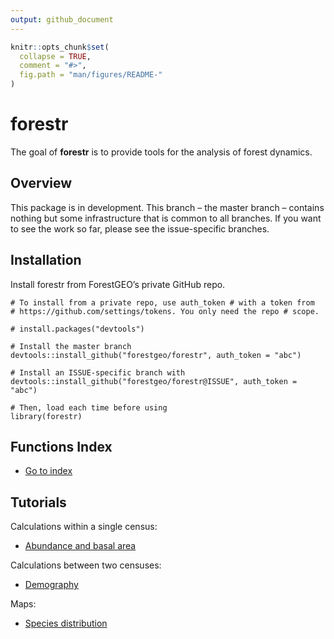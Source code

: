 ```yaml
---
output: github_document
---
```


<!-- README.md is generated from README.Rmd. Please edit that file -->

```r
knitr::opts_chunk$set(
  collapse = TRUE,
  comment = "#>",
  fig.path = "man/figures/README-"
)
```

# forestr

The goal of __forestr__ is to provide tools for the analysis of forest dynamics. 

## Overview

This package is in development. This branch -- the master branch -- contains nothing but some infrastructure that is common to all branches. If you want to see the work so far, please see the issue-specific branches.

## Installation

Install forestr from ForestGEO's private GitHub repo.

```
# To install from a private repo, use auth_token # with a token from
# https://github.com/settings/tokens. You only need the repo # scope.

# install.packages("devtools")

# Install the master branch
devtools::install_github("forestgeo/forestr", auth_token = "abc")

# Install an ISSUE-specific branch with
devtools::install_github("forestgeo/forestr@ISSUE", auth_token = "abc")

# Then, load each time before using
library(forestr)
```

## Functions Index

* [Go to index](https://forestgeo.github.io/forestr/reference/index.html)

## Tutorials

Calculations within a single census:

* [Abundance and basal area](https://bookdown.org/forestgeoguest/abundance/)

Calculations between two censuses:

* [Demography](https://bookdown.org/forestgeoguest/demography/)

Maps:

* [Species distribution](https://bookdown.org/forestgeoguest/map/)
